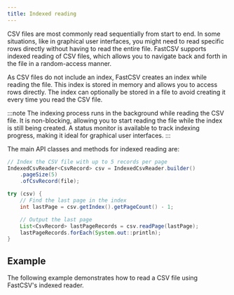 ```yaml
---
title: Indexed reading
---
```



CSV files are most commonly read sequentially from start to end. In some situations, like in graphical user interfaces,
you might need to read specific rows directly without having to read the entire file. FastCSV supports indexed reading
of CSV files, which allows you to navigate back and forth in the file in a random-access manner.

As CSV files do not include an index, FastCSV creates an index while reading the file. This index is stored in memory
and allows you to access rows directly. The index can optionally be stored in a file to avoid creating it every time
you read the CSV file.

:::note
The indexing process runs in the background while reading the CSV file. It is non-blocking, allowing you to start
reading the file while the index is still being created.
A status monitor is available to track indexing progress, making it ideal for graphical user interfaces.
:::

The main API classes and methods for indexed reading are:

```java
// Index the CSV file with up to 5 records per page
IndexedCsvReader<CsvRecord> csv = IndexedCsvReader.builder()
    .pageSize(5)
    .ofCsvRecord(file);

try (csv) {
    // Find the last page in the index
    int lastPage = csv.getIndex().getPageCount() - 1;

    // Output the last page
    List<CsvRecord> lastPageRecords = csv.readPage(lastPage);
    lastPageRecords.forEach(System.out::println);
}
```

## Example

The following example demonstrates how to read a CSV file using FastCSV's indexed reader.

<SourceExample filename="ExampleIndexedCsvReader.java"/>
